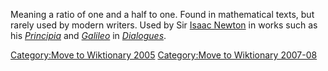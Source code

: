 [[Category:Move to Wiktionary 2005]]
[[Category:Move to Wiktionary 2007-08]]
Meaning a ratio of one and a half to one. Found in mathematical texts, but rarely used by modern writers. Used by Sir [[Isaac Newton]] in works such as his ''[[The writing of Principia Mathematica|Principia]]'' and ''[[Galileo Galilei|Galileo]]'' in ''[[Dialogue Concerning the Two Chief World Systems|Dialogues]]''.